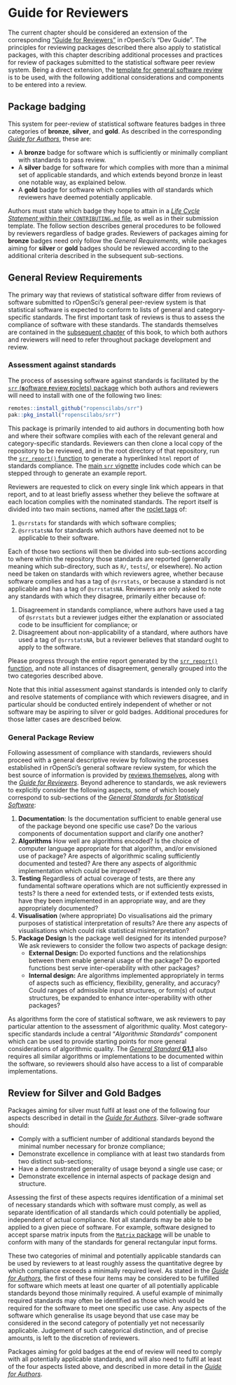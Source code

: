
# Guide for Reviewers {#pkgreview}

The current chapter should be considered an extension of the corresponding
["Guide for Reviewers"](https://devguide.ropensci.org/reviewerguide.html) in
rOpenSci's "Dev Guide". The principles for reviewing packages described there
also apply to statistical packages, with this chapter describing additional
processes and practices for review of packages submitted to the statistical
software peer review system. Being a direct extension, the [template for
general software review](https://devguide.ropensci.org/reviewtemplate.html) is
to be used, with the following additional considerations and components to be
entered into a review.

## Package badging


This system for peer-review of statistical software features badges in three
categories of **bronze**, **silver**, and **gold**. As described in the
corresponding [*Guide for Authors*](#pkgdev-badges), these are:

- A **bronze** badge for software which is sufficiently or minimally compliant
  with standards to pass review.
- A **silver** badge for software for which complies with more than a minimal
  set of applicable standards, and which extends beyond bronze in least one
  notable way, as explained below.
- A **gold** badge for software which complies with *all* standards which
  reviewers have deemed potentially applicable.

Authors must state which badge they hope to attain in a [*Life Cycle Statement*
within their `CONTRIBUTING.md` file](#pkgdev-lifecycle), as well as in their
submission template. The follow section describes general procedures to be
followed by reviewers regardless of badge grades. Reviewers of packages aiming
for **bronze** badges need only follow the *General Requirements*, while
packages aiming for **silver** or **gold** badges should be reviewed according
to the additional criteria described in the subsequent sub-sections.

## General Review Requirements

The primary way that reviews of statistical software differ from reviews of
software submitted to rOpenSci's general peer-review system is that statistical
software is expected to conform to lists of general and category-specific
standards. The first important task of reviews is thus to assess the compliance
of software with these standards. The standards themselves are contained in the
[subsequent chapter](#standards) of this book, to which both authors and
reviewers will need to refer throughout package development and review.

### Assessment against standards

The process of assessing software against standards is facilitated by the
[`srr` (**s**oftware **r**eview **r**oclets)
package](https://github.com/ropenscilabs/srr) which both authors and
reviewers will need to install with one of the following two lines:

```r
remotes::install_github("ropenscilabs/srr")
pak::pkg_install("ropenscilabs/srr")
```

This package is primarily intended to aid authors in documenting both how
and where their software complies with each of the relevant general and
category-specific standards. Reviewers can then clone a local copy of the
repository to be reviewed, and in the root directory of that repository, run
the [`srr_report()`
function](https://ropenscilabs.github.io/srr/reference/srr_report.html)
to generate a hyperlinked `html` report of standards compliance. The [main
`srr` vignette](https://ropenscilabs.github.io/srr/articles/srr-stats.html)
includes code which can be stepped through to generate an example report.

Reviewers are requested to click on every single link which appears in that
report, and to at least briefly assess whether they believe the software at
each location complies with the nominated standards. The report itself is
divided into two main sections, named after the [roclet
tags](https://ropenscilabs.github.io/srr/articles/srr-stats.html#3-roxygen2-tags)
of:

1. `@srrstats` for standards with which software complies;
2. `@srrstatsNA` for standards which authors have deemed not to be
   applicable to their software.


Each of those two sections will then be divided into sub-sections according to
where within the repository those standards are reported (generally meaning
which sub-directory, such as `R/`, `tests`/, or elsewhere). No action need be
taken on standards with which reviewers agree, whether because software
complies and has a tag of `@srrstats`, or because a standard is not applicable
and has a tag of `@srrstatsNA`. Reviewers are only asked to note any standards
with which they disagree, primarily either because of:

1. Disagreement in standards compliance, where authors have used a tag of
   `@srrstats` but a reviewer judges either the explanation or associated code
   to be insufficient for compliance; or
2. Disagreement about non-applicability of a standard, where authors have
   used a tag of `@srrstatsNA`, but a reviewer believes that standard ought to
   apply to the software.

Please progress through the entire report generated by the [`srr_report()`
function](https://ropenscilabs.github.io/srr/reference/srr_report.html), and
note all instances of disagreement, generally grouped into the two categories
described above.

Note that this initial assessment against standards is intended only to clarify
and resolve statements of compliance with which reviewers disagree, and in
particular should be conducted entirely independent of whether or not software
may be aspiring to silver or gold badges. Additional procedures for those
latter cases are described below.


### General Package Review

Following assessment of compliance with standards, reviewers should proceed
with a general descriptive review by following the processes established in
rOpenSci's general software review system, for which the best source of
information is provided by [reviews
themselves](https://github.com/ropensci/software-review/issues), along with the
[*Guide for Reviewers*](https://devguide.ropensci.org/reviewerguide.html).
Beyond adherence to standards, we ask reviewers to explicitly consider the
following aspects, some of which loosely correspond to sub-sections of the
[*General Standards for Statistical Software*](#general-standards):

1. **Documentation**: Is the documentation sufficient to enable general use of
   the package beyond one specific use case? Do the various components of
   documentation support and clarify one another?
2. **Algorithms** How well are algorithms encoded? Is the choice of computer
   language appropriate for that algorithm, and/or envisioned use of package?
   Are aspects of algorithmic scaling sufficiently documented and tested? Are
   there any aspects of algorithmic implementation which could be improved?
3. **Testing** Regardless of actual coverage of tests, are there any
   fundamental software operations which are not sufficiently expressed in
   tests? Is there a need for extended tests, or if extended tests exists, have
   they been implemented in an appropriate way, and are they appropriately
   documented?
4. **Visualisation** (where appropriate) Do visualisations aid the primary
   purposes of statistical interpretation of results? Are there any aspects of
   visualisations which could risk statistical misinterpretation?
5. **Package Design** Is the package well designed for its intended purpose? We
   ask reviewers to consider the follow two aspects of package design:
    - **External Design:** Do exported functions and the relationships between
      them enable general usage of the package? Do exported functions best
      serve inter-operability with other packages?
    - **Internal design:** Are algorithms implemented appropriately in terms of
      aspects such as efficiency, flexibility, generality, and accuracy? Could
      ranges of admissible input structures, or form(s) of output structures,
      be expanded to enhance inter-operability with other packages?

As algorithms form the core of statistical software, we ask reviewers to pay
particular attention to the assessment of algorithmic quality. Most
category-specific standards include a central "*Algorithmic Standards*"
component which can be used to provide starting points for more general
considerations of algorithmic quality. The [*General Standard*
**G1.1**](#general-standards) also requires all similar algorithms or
implementations to be documented within the software, so reviewers should also
have access to a list of comparable implementations.

## Review for Silver and Gold Badges

Packages aiming for silver must fulfil at least one of the following four
aspects described in detail in the [*Guide for Authors*](#pkgdev-silver).
Silver-grade software should:

- Comply with a sufficient number of additional standards beyond the minimal
  number necessary for bronze compliance;
- Demonstrate excellence in compliance with at least two standards from two
  distinct sub-sections;
- Have a demonstrated generality of usage beyond a single use case; or
- Demonstrate excellence in internal aspects of package design and structure.

Assessing the first of these aspects requires identification of a minimal
set of necessary standards which with software must comply, as well as separate
identification of all standards which could potentially be applied, independent
of actual compliance. Not all standards may be able to be applied to a given
piece of software. For example, software designed to accept sparse matrix
inputs from the [`Matrix`
package](https://cran.r-project.org/web/packages/Matrix/index.html) will be
unable to conform with many of the standards for general rectangular input
forms. 

These two categories of minimal and potentially applicable standards can be
used by reviewers to at least roughly assess the quantitative degree by which
compliance exceeds a minimally required level. As stated in the [*Guide for
Authors*](#pkgdev-silver), the first of these four items may be considered to
be fulfilled for software which meets at least one quarter of all potentially
applicable standards beyond those minimally required. A useful example of
minimally required standards may often be identified as those which would be
required for the software to meet one specific use case. Any aspects of the
software which generalise its usage beyond that use case may be considered in
the second category of potentially yet not necessarily applicable. Judgement of
such categorical distinction, and of precise amounts, is left to the discretion
of reviewers.

Packages aiming for gold badges at the end of review will need to comply with
all potentially applicable standards, and will also need to fulfil at least of
the four aspects listed above, and described in more detail in the [*Guide for
Authors*](#pkgdev-silver).

